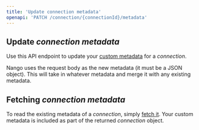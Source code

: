 ```yaml
---
title: 'Update connection metadata'
openapi: 'PATCH /connection/{connectionId}/metadata'
---
```


## Update _connection metadata_

Use this API endpoint to update your [custom metadata](/guides/advanced-auth#storing-custom-metadata-per-connection) for a _connection_.

Nango uses the request body as the new metadata (it must be a JSON object). This will take in whatever metadata and merge it with any
existing metadata.

## Fetching _connection metadata_

To read the existing metadata of a _connection_, simply [fetch it](/api-reference/connection/get). Your custom metadata is included as part of the returned _connection_ object.

